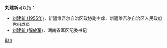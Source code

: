 '''刘建新'''可以指：
* [[刘建新_(1955年)|刘建新 (1955年)]]，新疆维吾尔自治区政协副主席、新疆维吾尔自治区人民政府党组成员
* [[刘建新_(解放军)|刘建新 (解放军)]]，湖南省军区纪委书记

{{disambig}}

[[Category:三字刘姓人名消歧义|jian]]